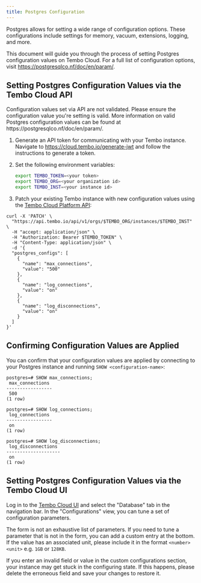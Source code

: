 ```yaml
---
title: Postgres Configuration
---
```



Postgres allows for setting a wide range of configuration options. These configurations include settings for memory, vacuum,
extensions, logging, and more.

This document will guide you through the process of setting Postgres configuration values on Tembo Cloud.
For a full list of configuration options, visit https://postgresqlco.nf/doc/en/param/.

## Setting Postgres Configuration Values via the Tembo Cloud API

<Callout variant='tip'>
	Configuration values set via API are not validated. Please ensure the
	configuration value you're setting is valid. More information on valid
	Postgres configuration values can be found at
	https://postgresqlco.nf/doc/en/param/.
</Callout>

1. Generate an API token for communicating with your Tembo instance. Navigate to https://cloud.tembo.io/generate-jwt and follow the instructions to generate a token.

2. Set the following environment variables:

    ```sh
    export TEMBO_TOKEN=<your token>
    export TEMBO_ORG=<your organization id>
    export TEMBO_INST=<your instance id>
    ```

3. Patch your existing Tembo instance with new configuration values using the [Tembo Cloud Platform API](https://api.tembo.io/redoc):

```shell
curl -X 'PATCH' \
  "https://api.tembo.io/api/v1/orgs/$TEMBO_ORG/instances/$TEMBO_INST" \
  -H "accept: application/json" \
  -H "Authorization: Bearer $TEMBO_TOKEN" \
  -H "Content-Type: application/json" \
  -d '{
  "postgres_configs": [
    {
      "name": "max_connections",
      "value": "500"
    },
    {
      "name": "log_connections",
      "value": "on"
    },
    {
      "name": "log_disconnections",
      "value": "on"
    }
  ]
}'
```

## Confirming Configuration Values are Applied

You can confirm that your configuration values are applied by connecting to your Postgres instance and running `SHOW <configuration-name>`:

```shell
postgres=# SHOW max_connections;
 max_connections
-----------------
 500
(1 row)

postgres=# SHOW log_connections;
 log_connections
-----------------
 on
(1 row)

postgres=# SHOW log_disconnections;
 log_disconnections
--------------------
 on
(1 row)
```

## Setting Postgres Configuration Values via the Tembo Cloud UI

Log in to the [Tembo Cloud UI](https://cloud.tembo.io/) and select the "Database" tab in the navigation bar. In the "Configurations" view, you can tune a set of configuration parameters.

The form is not an exhaustive list of parameters. If you need to tune a parameter that is not in the form, you can add a custom entry at the bottom. If the value has an associated unit, please include it in the format `<number><unit>` e.g. `1GB` or `128KB`.

<Callout variant='info'>
	If you enter an invalid field or value in the custom configurations section,
	your instance may get stuck in the configuring state. If this happens,
	please delete the erroneous field and save your changes to restore it.
</Callout>
